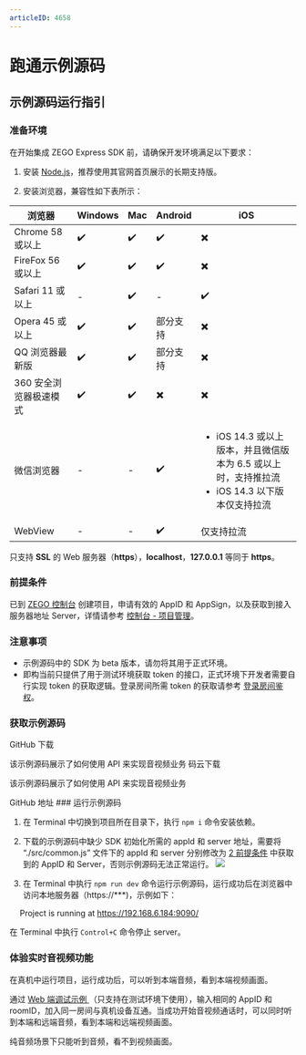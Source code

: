 ```yaml
---
articleID: 4658
---
```

# 跑通示例源码
## 示例源码运行指引

### 准备环境

在开始集成 ZEGO Express SDK 前，请确保开发环境满足以下要求：
1. 安装 [Node.js](https://nodejs.org/en/)，推荐使用其官网首页展示的长期支持版。

2. 安装浏览器，兼容性如下表所示：

  |浏览器|Windows|Mac| Android |iOS |
| --- | --- | --- | --- | --- |
| Chrome 58 或以上| ✔️ | ✔️ | ✔️ | ✖️|
| FireFox 56 或以上 | ✔️ | ✔️| ✔️  | ✖️ |
| Safari 11 或以上 |  -  |✔️|  -  | ✔️ |
| Opera 45 或以上 | ✔️ |✔️| 部分支持 |  ✖️ |
| QQ 浏览器最新版 | ✔️ | ✔️ | 部分支持 |  ✖️ |
| 360 安全浏览器极速模式|✔️  | ✔️ | ✖️ |  ✖️ |
| 微信浏览器|-| - |✔️| <ul><li>iOS 14.3 或以上版本，并且微信版本为 6.5 或以上时，支持推拉流</li><li>iOS 14.3 以下版本仅支持拉流</li></ul> | 
| WebView| -| -| ✔️| 仅支持拉流 |

<Warning title="注意">


只支持 **SSL** 的 Web 服务器（**https**），**localhost**，**127.0.0.1** 等同于 **https**。 

</Warning>



### 前提条件

已到 [ZEGO 控制台](https://console-express.zego.im/account/login) 创建项目，申请有效的 AppID 和 AppSign，以及获取到接入服务器地址 Server，详情请参考 [控制台 - 项目管理](https://doc-zh.zego.im/article/1265)。


### 注意事项

- 示例源码中的 SDK 为 beta 版本，请勿将其用于正式环境。
- 即构当前只提供了用于测试环境获取 token 的接口，正式环境下开发者需要自行实现 token 的获取逻辑。登录房间所需 token 的获取请参考 [登录房间鉴权](https://doc-zh.zego.im/article/7646)。

### 获取示例源码

<CardGroup cols={2}>
<Card title="示例源码" href="https://github.com/zegodev/zego-express-webrtc-sample">
GitHub 下载

该示例源码展示了如何使用 API 来实现音视频业务
</Card>
<Card title="示例源码"  href="https://gitee.com/zegodev/zego-express-webrtc-sample">
码云下载

该示例源码展示了如何使用 API 来实现音视频业务
</Card>
</CardGroup>

<Card title="功能体验" href="https://zegodev.github.io/zego-express-webrtc-sample/">
GitHub 地址
</Card>
### 运行示例源码

1. 在 Terminal 中切换到项目所在目录下，执行 `npm i` 命令安装依赖。

2. 下载的示例源码中缺少 SDK 初始化所需的 appId 和 server 地址，需要将 “./src/common.js” 文件下的 appId 和 server 分别修改为 [2 前提条件](3211#1_2) 中获取到的 AppID 和 Server，否则示例源码无法正常运行。
   <img src="http://zego-public.oss-cn-shanghai.aliyuncs.com/sdk-doc/codeSample.png"/>

3.  在 Terminal 中执行 `npm run dev` 命令运行示例源码，运行成功后在浏览器中访问本地服务器（https://***)，示例如下：

​    &emsp;Project is running at https://192.168.6.184:9090/

<Note title="说明">

在 Terminal 中执行 `Control+C` 命令停止 server。

</Note>




### 体验实时音视频功能

在真机中运行项目，运行成功后，可以听到本端音频，看到本端视频画面。

通过 [Web 端调试示例 ](https://zegodev.gitee.io/zego-express-webrtc-sample/assistDev/index.html)（只支持在测试环境下使用），输入相同的 AppID 和 roomID，加入同一房间与真机设备互通。当成功开始音视频通话时，可以同时听到本端和远端音频，看到本端和远端视频画面。

<Note title="说明">

纯音频场景下只能听到音频，看不到视频画面。   

</Note>


